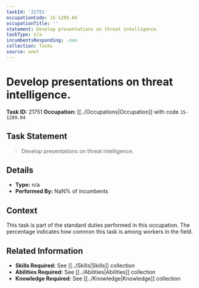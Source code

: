 ```yaml
---
taskId: '21751'
occupationCode: 15-1299.04
occupationTitle: ''
statement: Develop presentations on threat intelligence.
taskType: n/a
incumbentsResponding: .nan
collection: Tasks
source: onet
---
```

# Develop presentations on threat intelligence.

**Task ID:** 21751
**Occupation:** [[../Occupations|Occupation]] with code `15-1299.04`

## Task Statement

> Develop presentations on threat intelligence.

## Details

- **Type:** n/a
- **Performed By:** NaN% of incumbents

## Context

This task is part of the standard duties performed in this occupation. The percentage indicates how common this task is among workers in the field.

## Related Information

- **Skills Required:** See [[../Skills|Skills]] collection
- **Abilities Required:** See [[../Abilities|Abilities]] collection
- **Knowledge Required:** See [[../Knowledge|Knowledge]] collection
